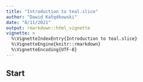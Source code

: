```yaml
---
title: "Introduction to teal.slice"
author: "Dawid Kałędkowski"
date: "8/11/2021"
output: rmarkdown::html_vignette
vignette: >
  %\VignetteIndexEntry{Introduction to teal.slice}
  %\VignetteEngine{knitr::rmarkdown}
  %\VignetteEncoding{UTF-8}
---
```


## Start
